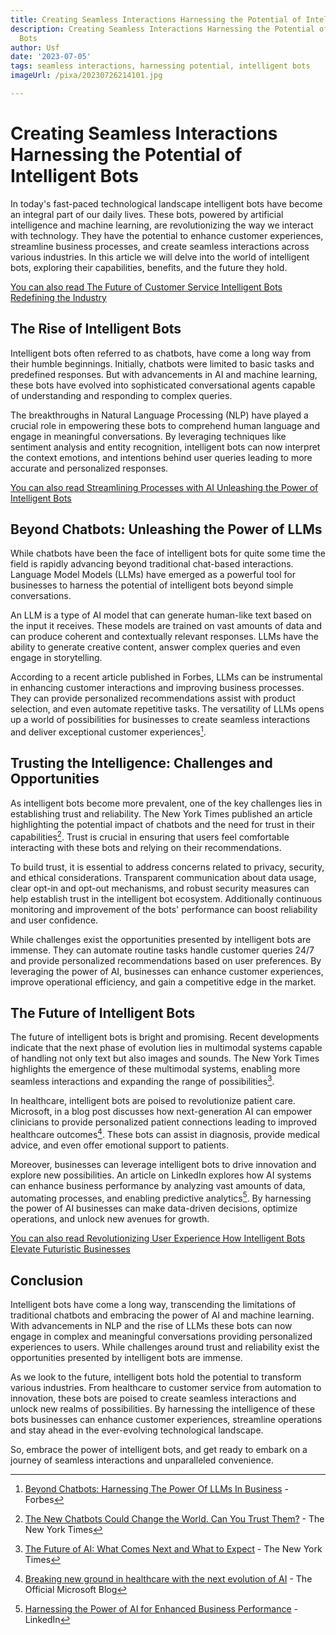```yaml
---
title: Creating Seamless Interactions Harnessing the Potential of Intelligent Bots
description: Creating Seamless Interactions Harnessing the Potential of Intelligent
  Bots
author: Usf
date: '2023-07-05'
tags: seamless interactions, harnessing potential, intelligent bots
imageUrl: /pixa/20230726214101.jpg

---
```

# Creating Seamless  Interactions Harnessing the Potential of  Intelligent Bots

In  today's fast-paced  technological landscape intelligent bots have become an integral part of our daily lives. These  bots, powered by artificial intelligence and machine  learning, are revolutionizing the way we interact with technology. They have the potential to enhance customer experiences, streamline business processes, and create seamless interactions across various  industries.  In this article we will delve into the world of intelligent bots, exploring their capabilities, benefits, and  the future they hold.

[You can also read  The Future of Customer Service Intelligent Bots  Redefining the Industry](The%20Future%20of%20Customer%20Service%20Intelligent%20Bots%20Redefining%20the%20Industry)


## The  Rise of  Intelligent Bots

Intelligent bots often referred to as chatbots, have come a long way from their humble  beginnings. Initially, chatbots were limited to basic tasks and predefined responses.  But with advancements  in AI and machine learning, these bots have evolved into sophisticated conversational agents capable of understanding and  responding to  complex queries.

The breakthroughs in Natural Language Processing (NLP) have played a crucial role in empowering these bots to comprehend  human language and engage  in meaningful conversations. By leveraging techniques like  sentiment analysis and entity recognition,  intelligent bots can now interpret the context emotions, and intentions behind user queries leading to more  accurate and personalized responses.

[You can  also read  Streamlining Processes with AI Unleashing the Power of  Intelligent Bots](Streamlining%20Processes%20with%20AI%20Unleashing%20the%20Power%20of%20Intelligent%20Bots)


## Beyond Chatbots: Unleashing the Power of LLMs

While  chatbots have been the face of intelligent  bots for quite some time the field is rapidly advancing beyond traditional chat-based interactions.  Language Model Models (LLMs) have emerged as a powerful tool  for businesses to harness the potential of intelligent bots beyond simple conversations.

An  LLM is a type of AI model that can generate human-like text based on  the input it receives. These models are trained on vast amounts of data and can produce coherent  and contextually relevant responses. LLMs have the  ability to generate creative content, answer complex queries and even engage in storytelling.

According to a recent article published in Forbes, LLMs can be instrumental in enhancing  customer interactions and improving business  processes. They can provide  personalized recommendations assist with product selection, and even automate  repetitive tasks.  The versatility of LLMs opens up a world of possibilities for businesses to create seamless interactions and deliver exceptional customer experiences[^1^].

## Trusting the Intelligence: Challenges and Opportunities

As intelligent bots become more prevalent, one of the key challenges lies in establishing trust and reliability. The New York Times published an  article  highlighting the  potential impact of chatbots and the need for trust in their capabilities[^2^]. Trust is crucial in ensuring that users feel comfortable interacting with these bots and relying on their recommendations.

To build trust, it is essential to address concerns related to privacy, security, and ethical considerations. Transparent communication about data  usage, clear opt-in and opt-out mechanisms, and robust security measures can  help establish trust  in the intelligent bot ecosystem. Additionally  continuous monitoring and  improvement of the  bots' performance can boost reliability and user  confidence.

While challenges exist the opportunities presented by intelligent bots are immense. They can  automate routine tasks handle customer  queries 24/7 and provide personalized recommendations based on user preferences. By leveraging  the power of AI, businesses can enhance customer experiences, improve operational efficiency, and gain a competitive edge in the market.

## The Future of Intelligent Bots

The future of intelligent bots is bright and promising. Recent developments indicate that the  next phase of evolution lies in multimodal systems capable of  handling  not only text  but also images and  sounds. The New York Times highlights  the emergence of these multimodal systems, enabling more seamless interactions and expanding the range of possibilities[^3^].

In healthcare, intelligent bots are poised to revolutionize patient care. Microsoft, in a blog post discusses how next-generation AI  can empower clinicians to provide personalized patient connections  leading to improved healthcare outcomes[^4^]. These bots can assist in diagnosis, provide medical advice, and even  offer  emotional support to patients.

Moreover, businesses can leverage intelligent bots to drive innovation and explore new possibilities. An article on LinkedIn explores how AI systems can enhance business  performance  by analyzing vast amounts of data, automating  processes, and enabling predictive analytics[^5^]. By harnessing the  power of AI businesses  can make  data-driven decisions, optimize operations, and unlock new avenues for growth.

[You can also  read Revolutionizing User Experience How  Intelligent Bots Elevate Futuristic Businesses](Revolutionizing%20User%20Experience%20How%20Intelligent%20Bots%20Elevate%20Futuristic%20Businesses)


## Conclusion

Intelligent bots have come a  long way,  transcending the limitations of traditional  chatbots and embracing the power of AI and machine learning. With advancements in NLP and the  rise of LLMs these bots  can now engage in complex and meaningful conversations providing personalized experiences to users. While  challenges around trust and reliability exist the  opportunities presented by intelligent bots are immense.

As we look to the future, intelligent bots hold the potential to transform various industries. From healthcare to customer service from automation to innovation, these bots are poised to create seamless interactions and  unlock  new realms of possibilities. By harnessing the intelligence of these bots businesses can enhance customer experiences, streamline operations  and stay  ahead in the ever-evolving technological landscape.

So, embrace the power of intelligent bots, and get ready to embark on a journey of seamless interactions and unparalleled convenience.

[^1^]: [Beyond Chatbots: Harnessing The Power Of LLMs In Business](https://www.forbes.com/sites/forbestechcouncil/2023/07/26/beyond-chatbots-harnessing-the-power-of-llms-in-business/?sh=10ded097bafd) - Forbes
[^2^]: [The New Chatbots  Could Change the World. Can You Trust  Them?](https://www.nytimes.com/2022/12/10/technology/ai-chat-bot-chatgpt.html) - The New  York  Times
[^3^]: [The Future of AI:  What Comes Next and  What to Expect](https://www.nytimes.com/2023/03/31/technology/ai-chatbots-benefits-dangers.html) - The New York Times
[^4^]: [Breaking new ground in healthcare with  the next  evolution of AI](https://blogs.microsoft.com/blog/2023/03/20/breaking-new-ground-in-healthcare-with-the-next-evolution-of-ai/) - The Official Microsoft Blog
[^5^]: [Harnessing the Power of  AI for Enhanced Business  Performance](https://www.linkedin.com/pulse/harnessing-power-ai-enhanced-business-performance-teamleasedigital) - LinkedIn